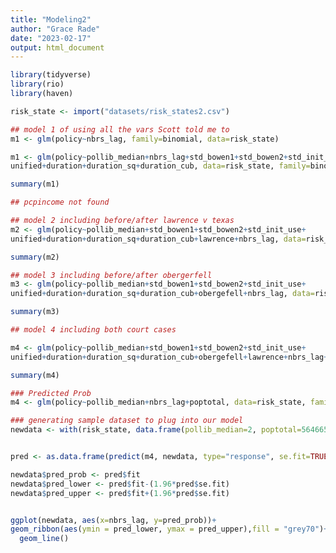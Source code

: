 ```yaml
---
title: "Modeling2"
author: "Grace Rade"
date: "2023-02-17"
output: html_document
---
```


```r
library(tidyverse)
library(rio)
library(haven)
```

```r
risk_state <- import("datasets/risk_states2.csv")
```

```r
## model 1 of using all the vars Scott told me to
m1 <- glm(policy~nbrs_lag, family=binomial, data=risk_state)

m1 <- glm(policy~pollib_median+nbrs_lag+std_bowen1+std_bowen2+std_init_use+
unified+duration+duration_sq+duration_cub, data=risk_state, family=binomial)

summary(m1)

## pcpincome not found
```

```r
## model 2 including before/after lawrence v texas
m2 <- glm(policy~pollib_median+std_bowen1+std_bowen2+std_init_use+
unified+duration+duration_sq+duration_cub+lawrence+nbrs_lag, data=risk_state, family=binomial)

summary(m2)
```

```r
## model 3 including before/after obergerfell
m3 <- glm(policy~pollib_median+std_bowen1+std_bowen2+std_init_use+
unified+duration+duration_sq+duration_cub+obergefell+nbrs_lag, data=risk_state, family=binomial)

summary(m3)
```

```r
## model 4 including both court cases

m4 <- glm(policy~pollib_median+std_bowen1+std_bowen2+std_init_use+
unified+duration+duration_sq+duration_cub+obergefell+lawrence+nbrs_lag+poptotal, data=risk_state, family=binomial)

summary(m4)
```
```r
### Predicted Prob
m4 <- glm(policy~pollib_median+nbrs_lag+poptotal, data=risk_state, family=binomial)

### generating sample dataset to plug into our model 
newdata <- with(risk_state, data.frame(pollib_median=2, poptotal=5646651, nbrs_lag=seq(0, 3, by = 1)))


pred <- as.data.frame(predict(m4, newdata, type="response", se.fit=TRUE))

newdata$pred_prob <- pred$fit
newdata$pred_lower <- pred$fit-(1.96*pred$se.fit)
newdata$pred_upper <- pred$fit+(1.96*pred$se.fit)


ggplot(newdata, aes(x=nbrs_lag, y=pred_prob))+
geom_ribbon(aes(ymin = pred_lower, ymax = pred_upper),fill = "grey70")+
  geom_line()

```

